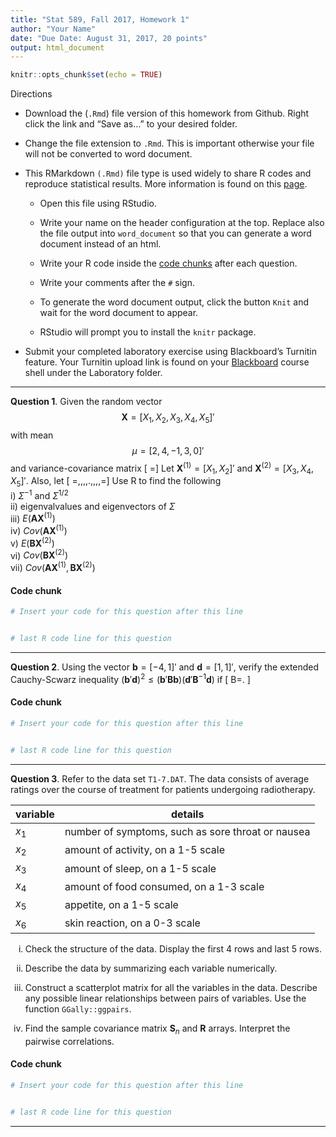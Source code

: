 ```yaml
---
title: "Stat 589, Fall 2017, Homework 1"
author: "Your Name"
date: "Due Date: August 31, 2017, 20 points"
output: html_document
---
```


```r
knitr::opts_chunk$set(echo = TRUE)
```

Directions  

  * Download the (`.Rmd`) file version of this homework from Github. Right click the link and "Save as..." to your desired folder. 
  
  * Change the file extension to `.Rmd`. This is important otherwise your file will not be converted to word document.  
  
  * This RMarkdown `(.Rmd)` file type is used widely to share R codes and reproduce statistical results. More information is found on this [page](<http://rmarkdown.rstudio.com/articles_docx.html>).
      - Open this file using RStudio.
    
      - Write your name on the header configuration at the top. Replace also the file output into `word_document` so that you can generate a word document instead of an html.
    
      - Write your R code inside the [code chunks](<http://rmarkdown.rstudio.com/authoring_rcodechunks.html>) after each question.
    
      - Write your comments after the `#` sign.
    
      - To generate the word document output, click the button `Knit` and wait for the word document to appear.
    
      - RStudio will prompt you to install the `knitr` package.
    
  * Submit your completed laboratory exercise using Blackboard's Turnitin feature. Your Turnitin upload link is found on your [Blackboard](<https://bb.siue.edu/webapps/portal/execute/tabs/tabAction?tab_tab_group_id=_35_1>) course shell under the Laboratory folder.


***



**Question 1**. Given the random vector 
$$
\mathbf{X}=[X_{1},X_{2},X_{3},X_{4},X_{5}]'
$$
with mean  
$$
\mu=[2,4,-1,3,0]'
$$ 
and variance-covariance matrix
\[
\Sigma=\left[\begin{array}{ccccc}
4 & -1 & \frac{1}{2} & -\frac{1}{2} & 0\\
-1 & 3 & 1 & -1 & 0\\
\frac{1}{2} & 1 & 6 & 1 & -1\\
-\frac{1}{2} & -1 & 1 & 4 & 0\\
0 & 0 & -1 & 0 & 2
\end{array}\right]
\]
Let $\mathbf{X}^{(1)}=[X_{1},X_{2}]'$ and  $\mathbf{X}^{(2)}=[X_{3},X_{4},X_{5}]'$.
Also, let 
\[
\mathbf{A}=\left[\begin{array}{cc}
1 & -1\\
1 & 1
\end{array}\right]\,\,\,\,\text{and}.\,\,\,\,\mathbf{B}=\left[\begin{array}{ccc}
1 & 1 & 1\\
1 & 1 & -2
\end{array}\right]
\]
    Use R to find the following  
        i) $\Sigma^{-1}$ and $\Sigma^{1/2}$  
        ii) eigenvalvalues and eigenvectors of $\Sigma$  
        iii) $E(\mathbf{A}\mathbf{X}^{(1)})$   
        iv) $Cov(\mathbf{A}\mathbf{X}^{(1)})$  
        v) $E(\mathbf{B}\mathbf{X}^{(2)})$   
        vi) $Cov(\mathbf{B}\mathbf{X}^{(2)})$  
        vii) $Cov(\mathbf{A}\mathbf{X}^{(1)},\mathbf{B}\mathbf{X}^{(2)})$

#### Code chunk
```r
# Insert your code for this question after this line


# last R code line for this question
```
  
***

**Question 2**. Using the vector $\mathbf{b}=[-4,1]'$ and $\mathbf{d}=[1,1]'$, verify
the extended Cauchy-Scwarz inequality $(\mathbf{b}'\mathbf{d})^{2}\leq(\mathbf{b}'\mathbf{B}\mathbf{b})(\mathbf{d}'\mathbf{B}^{-1}\mathbf{d})$
if
\[
B=\left[\begin{array}{cc}
2 & -2\\
-2 & 5
\end{array}\right].
\]

#### Code chunk
```r
# Insert your code for this question after this line


# last R code line for this question
```

***

**Question 3**. Refer to the data set `T1-7.DAT`. The data consists of average ratings over the course of treatment for patients undergoing radiotherapy.    

| variable | details                            |
|----------|------------------------------------|  
| $x_{1}$ | number of symptoms, such as sore throat or nausea |
| $x_{2}$ | amount of activity, on a 1-5 scale |
| $x_{3}$ | amount of sleep, on a 1-5 scale  |
| $x_{4}$ | amount of food consumed, on a 1-3 scale |   
| $x_{5}$ | appetite, on a 1-5 scale |
| $x_{6}$ | skin reaction, on a 0-3 scale |


  i) Check the structure of the data. Display the first 4 rows and last 5 rows.
  
  ii) Describe the data by summarizing each variable numerically.   
          
  iii) Construct a scatterplot matrix for all the variables in the data. Describe any possible linear relationships between pairs of variables. Use the function `GGally::ggpairs`.
          
  iv) Find the sample covariance matrix $\mathbf{S}_{n}$ and $\mathbf{R}$ arrays. Interpret the pairwise correlations.   

#### Code chunk
```r
# Insert your code for this question after this line


# last R code line for this question
```

***